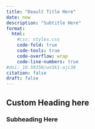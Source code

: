 ```yaml
---
title: "Deault Title Here"
date: now
description: "Subtitle Here"
format:
  html:
    #css: styles.css
    code-fold: true
    code-tools: true
    code-overflow: wrap
    code-line-numbers: true
#doi: 10.59350/wx5k1-ajc38
citation: false
draft: false
---
```

 
## Custom Heading here

### Subheading Here